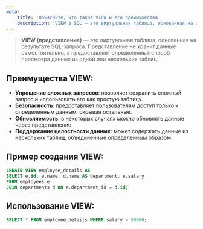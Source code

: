 ```yaml
---
meta:
    title: 'Объясните, что такое VIEW и его преимущества'
    description: 'VIEW в SQL — это виртуальная таблица, основанная на запросе. Узнайте, как представления упрощают запросы, повышают безопасность и поддерживают целостность данных.'
---
```


> **VIEW (представление)** — это виртуальная таблица, основанная на результате SQL-запроса. Представление не хранит данные самостоятельно, а предоставляет определенный способ просмотра данных из одной или нескольких таблиц.

## Преимущества VIEW:

-   **Упрощение сложных запросов**: позволяет сохранить сложный запрос и использовать его как простую таблицу.
-   **Безопасность**: предоставляет пользователям доступ только к определенным данным, скрывая остальные.
-   **Обновляемость**: в некоторых случаях можно обновлять данные через представление.
-   **Поддержание целостности данных**: может содержать данные из нескольких таблиц, объединенные определенным образом.

## Пример создания VIEW:

```sql
CREATE VIEW employee_details AS
SELECT e.id, e.name, d.name AS department, e.salary
FROM employees e
JOIN departments d ON e.department_id = d.id;
```

## Использование VIEW:

```sql
SELECT * FROM employee_details WHERE salary > 50000;
```
